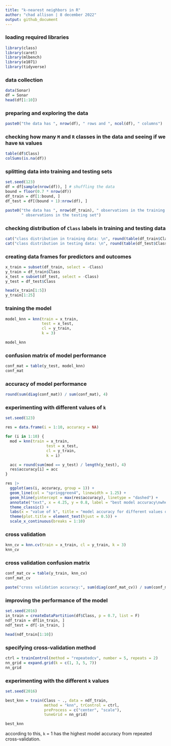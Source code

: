 ---
title: "k-nearest neighbors in R"
author: "chad allison | 8 december 2022"
output: github_document
---

### loading required libraries

```{r message = F, warning = F}
library(class)
library(caret)
library(mlbench)
library(e1071)
library(tidyverse)
```

### data collection

```{r}
data(Sonar)
df = Sonar
head(df[1:10])
```

### preparing and exploring the data

```{r}
paste0("the data has ", nrow(df), " rows and ", ncol(df), " columns")
```

### checking how many `M` and `R` classes in the data and seeing if we have `NA` values

```{r}
table(df$Class)
colSums(is.na(df))
```

### splitting data into training and testing sets

```{r}
set.seed(123)
df = df[sample(nrow(df)), ] # shuffling the data
bound = floor(0.7 * nrow(df))
df_train = df[1:bound, ]
df_test = df[(bound + 1):nrow(df), ]

paste0("the data has ", nrow(df_train), " observations in the training set and ", nrow(df_test),
       " observations in the testing set")
```

### checking distribution of `Class` labels in training and testing data

```{r}
cat("class distribution in training data: \n", round(table(df_train$Class) / nrow(df_train), 3))
cat("class distribution in testing data: \n", round(table(df_test$Class)/nrow(df_test), 3))
```

### creating data frames for predictors and outcomes

```{r}
x_train = subset(df_train, select = -Class)
y_train = df_train$Class
x_test = subset(df_test, select = -Class)
y_test = df_test$Class

head(x_train[1:5])
y_train[1:25]
```

### training the model

```{r}
model_knn = knn(train = x_train,
                test = x_test,
                cl = y_train,
                k = 3)

model_knn
```

### confusion matrix of  model performance

```{r}
conf_mat = table(y_test, model_knn)
conf_mat
```

### accuracy of model performance

```{r}
round(sum(diag(conf_mat)) / sum(conf_mat), 4)
```

### experimenting with different values of `k`

```{r}
set.seed(123)

res = data.frame(i = 1:10, accuracy = NA)

for (i in 1:10) {
  mod = knn(train = x_train,
                  test = x_test,
                  cl = y_train,
                  k = i)

  acc = round(sum(mod == y_test) / length(y_test), 4)
  res$accuracy[i] = acc
}

res |>
  ggplot(aes(i, accuracy, group = 1)) +
  geom_line(col = "springgreen4", linewidth = 1.25) +
  geom_hline(yintercept = max(res$accuracy), linetype = "dashed") +
  annotate("text", x = 4.25, y = 0.8, label = "best model accuracy\nwhen k = 3", size = 3.5) +
  theme_classic() +
  labs(x = "value of k", title = "model accuracy for different values of k") +
  theme(plot.title = element_text(hjust = 0.5)) +
  scale_x_continuous(breaks = 1:10)
```

### cross validation

```{r}
knn_cv = knn.cv(train = x_train, cl = y_train, k = 3)
knn_cv
```

### cross validation confusion matrix

```{r}
conf_mat_cv = table(y_train, knn_cv)
conf_mat_cv

paste("cross validation accuracy:", sum(diag(conf_mat_cv)) / sum(conf_mat_cv))
```

### improving the performance of the model

```{r}
set.seed(2016)
in_train = createDataPartition(df$Class, p = 0.7, list = F)
ndf_train = df[in_train, ]
ndf_test = df[-in_train, ]

head(ndf_train[1:10])
```

### specifying cross-validation method

```{r}
ctrl = trainControl(method = "repeatedcv", number = 5, repeats = 2)
nn_grid = expand.grid(k = c(1, 3, 5, 7))
nn_grid
```

### experimenting with the different `k` values

```{r}
set.seed(2016)

best_knn = train(Class ~ ., data = ndf_train,
                 method = "knn", trControl = ctrl,
                 preProcess = c("center", "scale"),
                 tuneGrid = nn_grid)

best_knn
```

according to this, `k` = 1 has the highest model accuracy from repeated cross-validation.















































